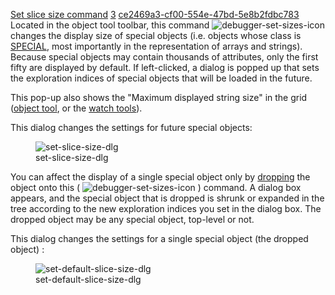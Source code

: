 [[Property:title|Set slice size command]]
[[Property:weight|3]]
[[Property:uuid|ce2469a3-cf00-554e-47bd-5e8b2fdbc783]]
Located in the object tool toolbar, this command  [[Image:debugger-set-sizes-icon]]  changes the display size of special objects (i.e. objects whose class is [[ref:libraries/base/reference/special_chart|SPECIAL]], most importantly in the representation of arrays and strings). Because special objects may contain thousands of attributes, only the first fifty are displayed by default. If left-clicked, a dialog is popped up that sets the exploration indices of special objects that will be loaded in the future.

This pop-up also shows the "Maximum displayed string size" in the grid ([[Object tool|object tool]], or the [[Expression evaluation|watch tools]]). 

This dialog changes the settings for future special objects:


[[Image:set-slice-size-dlg]]  


You can affect the display of a single special object only by [[Pick-and-drop mechanism|dropping]] the object onto this ( [[Image:debugger-set-sizes-icon]] ) command. A dialog box appears, and the special object that is dropped is shrunk or expanded in the tree according to the new exploration indices you set in the dialog box. The dropped object may be any special object, top-level or not. 

This dialog changes the settings for a single special object (the dropped object) : 


[[Image:set-default-slice-size-dlg]]  



